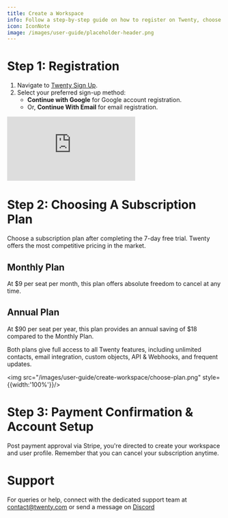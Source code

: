 ```yaml
---
title: Create a Workspace
info: Follow a step-by-step guide on how to register on Twenty, choose a subscription plan, confirm your payment and set up your account, with additional advice on seeking assistance if needed.
icon: IconNote
image: /images/user-guide/placeholder-header.png
---
```


# Step 1: Registration
1. Navigate to [Twenty Sign Up](https://app.twenty.com/sign-up).
2. Select your preferred sign-up method:
    - **Continue with Google** for Google account registration.
    - Or, **Continue With Email** for email registration.

<div style={{padding:'69.01% 0 0 0', position:'relative'}}>
  <iframe 
    src="https://player.vimeo.com/video/927066829?autoplay=1&loop=1&autopause=0&background=1&amp;app_id=58479" 
    frameborder="0" 
    allow="autoplay; fullscreen; picture-in-picture; clipboard-write" 
    style={{
      position:'absolute',
      top:0,
      left:0,
      width:'100%',
      height:'100%',
      borderRadius: '16px', 
      border:'2px solid black'
    }}
    title="Export data"
  ></iframe>
</div>
<script src="https://player.vimeo.com/api/player.js"></script>

# Step 2: Choosing A Subscription Plan
Choose a subscription plan after completing the 7-day free trial. Twenty offers the most competitive pricing in the market.

## Monthly Plan
At $9 per seat per month, this plan offers absolute freedom to cancel at any time.

## Annual Plan
At $90 per seat per year, this plan provides an annual saving of $18 compared to the Monthly Plan.

Both plans give full access to all Twenty features, including unlimited contacts, email integration, custom objects, API & Webhooks, and frequent updates.

<img src="/images/user-guide/create-workspace/choose-plan.png" style={{width:'100%'}}/>

# Step 3: Payment Confirmation & Account Setup
Post payment approval via Stripe, you're directed to create your workspace and user profile. Remember that you can cancel your subscription anytime.

# Support
For queries or help, connect with the dedicated support team at [contact@twenty.com](mailto:contact@twenty.com) or send a message on [Discord](https://discord.gg/cx5n4Jzs57)

<UserGuideEditContent></UserGuideEditContent>